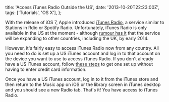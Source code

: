   title: 'Access iTunes Radio Outside the US',
  date: '2013-10-20T22:23:00Z',
  tags: ['Tutorials', 'OS X'],
};

With the release of iOS 7, Apple introduced
[iTunes Radio](http://www.apple.com/itunes/itunes-radio/), a service similar to
Stations in Rdio or Spotify Radio. Unfortunately, iTunes Radio is only available
in the US at the moment - although
[rumour has it](http://www.macrumors.com/2013/10/07/apple-to-expand-itunes-radio-to-u-k-canada-australia-new-zealand-and-more-by-early-2014/)
that the service will be expanding to other countries, including the UK, by
early 2014.

However, it's fairly easy to access iTunes Radio now from any country. All you
need to do is set up a US iTunes account and log in to that account on the
device you want to use to access iTunes Radio. If you don't already have a US
iTunes account, follow
[these steps](http://www.makeuseof.com/tag/create-itunes-account-access-usonly-contents-credit-card/)
to get one set up without having to enter credit card information.

Once you have a US iTunes account, log in to it from the iTunes store and then
return to the Music app on iOS or the library screen in iTunes desktop and you
should see a new Radio tab. That's it! You have access to iTunes Radio.
